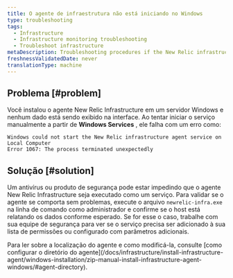 ```yaml
---
title: O agente de infraestrutura não está iniciando no Windows
type: troubleshooting
tags:
  - Infrastructure
  - Infrastructure monitoring troubleshooting
  - Troubleshoot infrastructure
metaDescription: Troubleshooting procedures if the New Relic infrastructure agent is not starting in Windows.
freshnessValidatedDate: never
translationType: machine
---
```


## Problema [#problem]

Você instalou o agente New Relic Infrastructure em um servidor Windows e nenhum dado está sendo exibido na interface. Ao tentar iniciar o serviço manualmente a partir de <DNT>**Windows Services**</DNT> , ele falha com um erro como:

```
Windows could not start the New Relic infrastructure agent service on Local Computer
Error 1067: The process terminated unexpectedly
```

## Solução [#solution]

Um antivírus ou produto de segurança pode estar impedindo que o agente New Relic Infrastructure seja executado como um serviço. Para validar se o agente se comporta sem problemas, execute o arquivo `newrelic-infra.exe` na linha de comando como administrador e confirme se o host está relatando os dados conforme esperado. Se for esse o caso, trabalhe com sua equipe de segurança para ver se o serviço precisa ser adicionado à sua lista de permissões ou configurado com parâmetros adicionais.

<Callout variant="important">
  Para ler sobre a localização do agente e como modificá-la, consulte [como configurar o diretório do agente](/docs/infrastructure/install-infrastructure-agent/windows-installation/zip-manual-install-infrastructure-agent-windows/#agent-directory).
</Callout>
